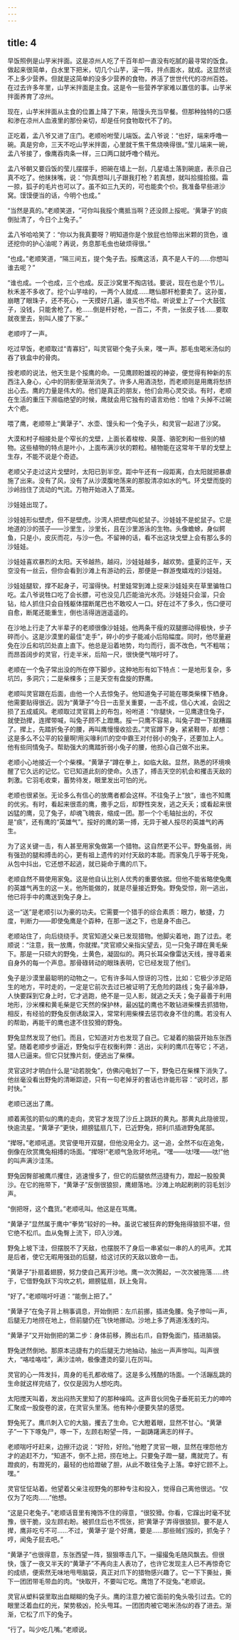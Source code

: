 ```yaml
---
---
---
```

title: 4
---



早饭照例是山芋米拌面。这是凉州人吃了千百年却一直没有吃腻的最寻常的饭食。做起来很简单，白水里下把米，切几个山芋，滚一阵，拌点面水，就成。这显然谈不上多少营养。但就是这简单的没多少营养的食物，养活了世世代代的凉州百姓。在过去许多年里，山芋米拌面是主食。这是令一些营养学家难以置信的事。山芋米拌面养育了凉州。

现在，山芋米拌面从主食的位置上降了下来，陪馒头充当早餐。但那种独特的口感和渗在凉州人血液里的那份亲切，却是任何食物取代不了的。

正吃着，孟八爷又进了庄门。老顺吩咐莹儿端饭。孟八爷说：“也好，端来呼噜一碗。真是穷命，三天不吃山芋米拌面，心里就干焦干焦烧唤得很。”莹儿端来一碗，孟八爷接了，像鹰吞肉条一样，三口两口就呼噜个精光。

孟八爷朝又要舀饭的莹儿摆摆手，把碗在墙上一刮，几星墙土落到碗底，表示自己真不吃了。他抹抹嘴，说：“你真想叫儿子跟我打枪？若真想，就叫拾掇拾掇。霜一掠，狐子的毛片也可以了。虽不如三九天的，可也能卖个价。我准备早些进沙窝。馍馍便当的话，今明个也成。”

“当然是真的。”老顺笑道，“可你叫我挼个鹰抵当啊？还没顾上挼呢。‘黄犟子’的痰倒扯清了，今日个上兔子。”

孟八爷哈哈笑了：“你以为我真要呀？明知道你是个放屁也怕带出米颗的货色，谁还挖你的护心油呢？再说，务息那毛虫也破烦得很。”

“也成。”老顺笑道，“隔三间五，提个兔子去。挼鹰这活，真不是人干的……你想叫谁去呢？”

“谁也成。一个也成，三个也成。反正沙窝里不掏店钱。要说，现在也是个节儿。秋禾差不多收了。挖个山芋啥的，一两个人就成……瞎仙那杆枪要卖了。这孙蛋，崩瞎了眼珠子，还不死心，一天摸好几遍，谁买也不给。听说爱上了一个大鼓弦子，没钱，只能舍枪了。枪……倒是杆好枪，一百二，不贵，一张皮子钱……要取就夜里去，别叫人接了下家。”

老顺哼了一声。

吃过早饭，老顺取过“青寡妇”，叫灵官砸个兔子头来，嘿一声。那毛虫喝米汤似的吞了铁盒中的骨肉。

按老顺的说法，他天生是个挼鹰的命。一见鹰顾盼雄视的神姿，便觉得有种新的东西注入身心，心中的阴影便渐渐消失了。许多人用酒浇愁，而老顺则是用鹰将愁挤出心去。鹰的力量是伟大的。他们是真正的朋友，他们会用心灵交谈。有时，老顺在生活的重压下濒临绝望的时候，鹰就会用它独有的语言劝他：怕啥？头掉不过碗大个疤。

喂了鹰，老顺带上“黄犟子”、水壶、馒头和一个兔子头，和灵官一起进了沙窝。

大漠和村子相接处是个窄长的戈壁，上面长着梭梭、臭蓬、骆驼刺和一些别的植物。这些植物的特点是叶小，上面布满沙状的颗粒。植物能在这常年干旱的戈壁上生存，不能不说是个奇迹。

老顺父子走过这片戈壁时，太阳已到半空。距中午还有一段距离，白太阳就把暴虐施了出来。没有了风，没有了从沙漠腹地荡来的那股清凉如水的气。环戈壁而旋的沙岭挡住了流动的气流。万物开始进入了蒸笼。

沙娃娃出现了。

沙娃娃形似壁虎，但不是壁虎。沙湾人把壁虎叫蛇鼠子。沙娃娃不是蛇鼠子。它是地道的沙的孩子——沙里生，沙里长，且在沙里游泳的生物。头像蟾蜍，身似鳄鱼，只是小，皮灰而花，与沙一色。不留神的话，看不出这块戈壁上会有那么多的沙娃娃。

沙娃娃喜欢暴烈的太阳。天爷越热，越闷，沙娃娃越多，越欢势。盛夏的正午，天空没有一丝云，但你会看到沙滩上有游动的云，那便是一群游曳嬉戏的沙娃娃。

沙娃娃腿软，撑不起身子，可溜得快。村里娃常到滩上捉来沙娃娃夹在草里骗牲口吃。孟八爷说牲口吃了会长膘，可也没见几匹能油光水亮。沙娃娃只会溜，只会钻，给人抓住只会自残躯体摆断尾巴也不敢咬人一口。好在过不了多久，伤口便可自愈，断尾还能重生，倒也活得逍逍遥遥的。

在沙地上行走了大半辈子的老顺很像沙娃娃。他两条干瘦的双腿挪动得极快，步子碎而小。这是沙漠里的最佳“走手”，碎小的步子能减小后陷幅度。同时，他尽量避免在沙丘和坑凹处直上直下。他总是沿着地势，均匀而行，面不改色，气不粗喘；而昂首阔步的灵官，行走半米，后陷一尺，很快便气喘吁吁了。

老顺在一个兔子常出没的所在停下脚步。这种地形有如下特点：一是地形复杂，多坑凹，多洞穴；二是柴棵多；三是天空有盘旋的野鹰。

老顺叫灵官跟在后面，由他一个人去惊兔子。他知道兔子可能在哪类柴棵下栖身。他需要贴得很近。因为“黄犟子”今日一击至关重要，一击不成，信心大减，会因之损了五成威风。老顺取过灵官肩上的布包，吩咐道：“你腿快，一见鹰逮住兔子，就使劲撵，连撵带喊，叫兔子顾不上蹬鹰。挼一只鹰不容易，叫兔子蹬一下就糟蹋了。撵上，先踏折兔子的腰，再叫鹰慢慢收拾去。”灵官蹲下身，紧紧鞋带，却想：这是多么不公平的较量啊!用尖喙利爪的空中霸王对付弱小的兔子，还要加上人。他有些同情兔子。帮助强大的鹰踏折弱小兔子的腰，他担心自己做不出来。

老顺小心地接近一个个柴棵。“黄犟子”蹲在拳上，如临大敌。显然，熟悉的环境唤醒了它久远的记忆。它已知道此刻的使命。久违了，搏击天空的机会和攫击天敌的刺激。它羽毛收束，蓄势待发，眼里发出可怕的光。

老顺也很紧张。无论多么有信心的放鹰者都会这样。不往兔子上“放”，谁也不知鹰的优劣。有时，看起来很乖的鹰，撒手之后，却野性突发，逃之夭夭；或看起来很凶猛的鹰，见了兔子，却魂飞魄丧，缩成一团。那一个个毛轴扯出的，不仅是“痰”，还有鹰的“英雄气”。挼好的鹰的第一搏，无异于被人挼尽的英雄气的再生。

为了这关键一击，有人甚至用家兔做第一个猎物。这自然更不公平。野兔虽弱，尚有强劲的腿和搏击的心，更有祖上遗传的对付天敌的本能。而家兔几乎等于死兔，从包中抖出，它还想不起逃，就已毙命于鹰的爪下。

老顺自然不屑使用家兔。这是他自认比别人优秀的重要依据。但他不能省略使兔鹰的英雄气再生的这一关。他所能做的，就是尽量接近野兔。野兔受惊，刚一逃出，他已将手中的鹰送到兔子身上。

这一“送”是老顺引以为豪的功夫。它需要一个猎手的综合素质：眼力，敏捷，力度，判断力——即使兔鹰是个孬种，在那一送之下，也是身不由己。

老顺站住了，向后绕绕手。灵官知道父亲已发现猎物。他脚尖着地，跑了过去。老顺说：“注意，我一放鹰，你就撵。”灵官顺父亲指尖望去，见一只兔子蹲在黄毛柴下。那是一只硕大的野兔，土黄色，凝固似的。两只长耳朵像雷达天线，搜寻着来自身外的每一个声息。那骨碌转动的眼珠表明，它已经发现了他们。

兔子是沙漠里最聪明的动物之一。它有许多叫人惊讶的习性，比如：它极少涉足陌生的地方，平时走的，一定是它前次去过已被证明了无危险的路线；兔子最冷静，人快要踩到它身上时，它才逃跑，绝不是一见人影，就逃之夭夭；兔子最善于利用地形，沙米棵和黄毛柴是它天然的保护林，最凶猛的鹰也不敢钻进柴棵去抓猎物，相反，有经验的野兔反倒诱敌深入，常常利用柴棵去惩罚收身不住的鹰。若没有人的帮助，再能干的鹰也逮不住狡猾的野兔。

野兔显然发现了他们。而且，它知道对方也发现了自己。它凝着的脑袋开始东张西望。随着老顺步步逼近，野兔似乎在权衡利弊：逃出，尖利的鹰爪在等它；不逃，猎人已逼来。但它只犹豫片刻，便逃出了柴棵。

灵官这时才明白什么是“动若脱兔”，仿佛闪电划了一下，野兔已在柴棵下消失了。他丝毫没看出野兔的清晰踪迹，只有一句老掉牙的套话也许能形容：“说时迟，那时快。”

老顺已送出了鹰。

顺着离弦的箭似的鹰的走向，灵官才发现了沙丘上跳跃的黄丸。那黄丸此隐彼现，快逾流星。“黄犟子”更快，翅膀猛扇几下，已近野兔，把利爪插进野兔尾部。

“撵呀。”老顺吼道。灵官便甩开双腿，但他没用全力。这一追，全然不似在追兔，倒像在欣赏鹰兔相搏的场面。“撵呀!”老顺气急败坏地吼。“嘿——呔!嘿——呔!”他的叫声满沙洼荡。

野兔因臀部被鹰爪攫住，逃速慢多了，但它的后腿依然迅捷有力，蹬起一股股黄沙。在它的拖带下，“黄犟子”反倒很狼狈，鹰翅落地。沙滩上响起刷刷的羽毛划沙声。

“倒把呀，这个蠢货。”老顺吼叫。他这是在骂鹰。

“黄犟子”显然属于鹰中“拳势”较好的一种。虽说它被狂奔的野兔拖得狼狈不堪，但它绝不松爪。血从兔臀上流下，印入沙滩。

野兔上坡下洼，但摆脱不了天敌，也摆脱不了身后一串紧似一串的人的吼声。尤其是后者，使它无暇用强劲的后腿，给这讨厌的天敌以致命一击。

“黄犟子”扑扇着翅膀，努力使自己离开沙地。鹰一次次腾起，一次次被拖落……终于，它借野兔跃下沟坎之机，翅膀猛扇，跃上兔背。

“好了。”老顺喘吁吁道：“能倒上把了。”

“黄犟子”在兔子背上稍事调息，开始倒把：左爪前挪，插进兔腰。兔子惨叫一声，后腿无力地捞在地上，但前腿仍在飞快地挪动。沙地上多了两道浅浅的沟。

“黄犟子”又开始倒把的第二步：身体前移，腾出右爪，自野兔面门，插进脑袋。

野兔迸然倒地。那原本迅捷有力的后腿无力地抽动，抽出一声声惨叫。叫声很大，“咯哇咯哇”，满沙洼响，极像遭烫的婴儿在厉叫。

灵官的心一阵发抖，周身的毛孔都收缩了。这是多么残酷的场面。一个活蹦乱跳的生命就这样完结了，仅仅是因为人想吃肉。

太阳搅天叫着，发出闷热天里知了的那种噪鸣。这声音伙同兔子垂死前无力的呻吟汇聚成一股旋卷的波，在灵官头里荡。他有种小便要失禁的感觉。

野兔死了。鹰爪刺入它的大脑，攫去了生命。它大瞪着眼，显然不甘心。“黄犟子”一下下啄兔尸，啄一下，左顾右盼望一阵，一副踌躇满志的样子。

老顺喘吁吁赶来，边擦汗边说：“好险，好险。”他瞪了灵官一眼，显然在埋怨他方才的追赶不力，“知道不，倒不上把，捞在地上。只要兔子蹬一腿，鹰就完了。有蹬疯的，有蹬死的，最轻的也给蹬破了胆，从此不敢往兔子上落。幸好它顾不上。嘿。”

灵官怔怔站着。他望着父亲注视野兔的那种专注和投入，觉得自己离他很远。“仅仅为了吃肉……”他想。

“这是只老兔子。”老顺话音里有掩饰不住的得意，“很狡猾。你看，它蹿出时毫不犹豫，很干脆，没左顾右盼。被抓住后也不慌张，把‘黄犟子’弄得很狼狈。要不是人撵，鹰非吃亏不可……不过，‘黄犟子’是个好鹰，要是……那些贼们挼的，抓兔子？哼，闻兔子屁去吧。”

“黄犟子”也很得意，东张西望一阵，狠狠啄击几下。一撮撮兔毛随风飘去。但很快，饿了一夜又半天的“黄犟子”不再向主人表功了，也许它发现主人已不再惊奇它的成绩，便索然无味地甩甩脑袋，真正对爪下的猎物感兴趣了。它一下下撕扯，撕下一团团带毛带血的肉。“快取开，不要叫它吃。鹰饱了不捉兔。”老顺说。

灵官从塑料袋里取出血糊糊的兔子头。鹰的注意力被它面前的兔头吸引过去。它的眼里泛着血红的光，架势极凶，抡头甩耳。一团团肉被它喝米汤似的吞了进去。渐渐，它松了爪下的兔子。

“行了。叫少吃几嘴。”老顺说。